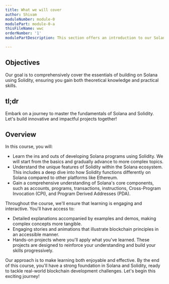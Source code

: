 ```yaml
---
title: What we will cover
author: Shivam
moduleNumber: module-0
modulePart: module-0-a
thisFileName: wwc
orderNumber: '1'
modulePartDescription: This section offers an introduction to our Solana and Solidity course, outlining the key components and learning objectives.

---
```


## Objectives

Our goal is to comprehensively cover the essentials of building on Solana using Solidity, ensuring you gain both theoretical knowledge and practical skills.

## tl;dr

Embark on a journey to master the fundamentals of Solana and Solidity. Let's build innovative and impactful projects together!

## Overview

In this course, you will:

- Learn the ins and outs of developing Solana programs using Solidity. We will start from the basics and gradually advance to more complex topics.
- Understand the unique features of Solidity within the Solana ecosystem. This includes a deep dive into how Solidity functions differently on Solana compared to other platforms like Ethereum.
- Gain a comprehensive understanding of Solana's core components, such as accounts, programs, transactions, instructions, Cross-Program Invocation (CPI), and Program Derived Addresses (PDA).

Throughout the course, we'll ensure that learning is engaging and interactive. You'll have access to:

- Detailed explanations accompanied by examples and demos, making complex concepts more tangible.
- Engaging stories and animations that illustrate blockchain principles in an accessible manner.
- Hands-on projects where you'll apply what you've learned. These projects are designed to reinforce your understanding and build your skills progressively.

Our approach is to make learning both enjoyable and effective. By the end of this course, you'll have a strong foundation in Solana and Solidity, ready to tackle real-world blockchain development challenges. Let's begin this exciting journey!
